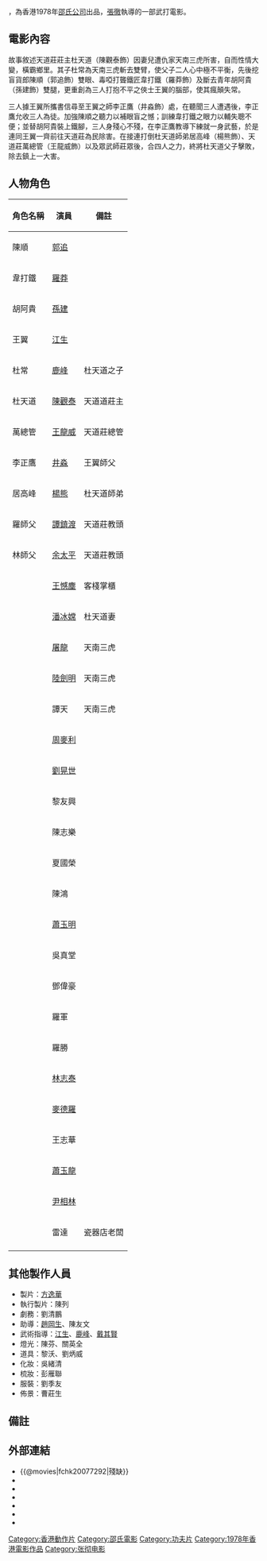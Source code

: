 {{Infobox Film
| name               = 殘缺
| original_name      = ''{{lang|en|Crippled Avengers}}''<br>''{{lang|en|Return of the 5 Deadly Venoms}}''
| image              = Crippled Avengers.jpg
| caption            = 
| director           = [[張徹|張徹]]
| producer           = [[邵仁枚|邵仁枚]]
| producer_2         = [[方逸華|方逸華]]、[[陳列|陳列]]
| writer             = [[張徹|張徹]] <br> [[倪匡|倪匡]]
| starring           = [[郭追|郭追]] <br> [[羅莽|羅莽]] <br> [[孫建|孫建]] <br> [[江生|江生]] <br> [[鹿峰|鹿峰]] <br> [[陳觀泰|陳觀泰]]
| music              = [[陳永煜|陳永煜]]
| cinematography     = [[曹惠琪|曹惠琪]]
| editing            = [[姜興隆|姜興隆]] 
| production_company = [[邵氏公司|邵氏兄弟（香港）有限公司]]
| distributor        = [[邵氏公司|邵氏兄弟（香港）有限公司]]
| released           = {{HKG-1959}}：{{film date|1978|12|21}}<ref name="t001">[http://www.angelfire.com/home/bobic/HK_Movies/HK/hk1978c-b5.htm 香港電影票房 1978 〔華語電影〕]，〈香港電影票房全紀錄〉</ref><br>{{GER}}：{{start date|1979|8|17}}<br>{{USA}}：{{start date|1981|11|}}<br>{{FRA}}：{{start date|1982|9|29}}<br>{{POR}}：{{start date|1983|2|25}}<br>{{DEN}}：{{start date|1995|11|14}}
| runtime            = 107 分鐘
| country            = {{英屬香港電影}}
| language           = 華語
| budget             = 
| gross              = HK $1,432,402<ref name="t001" />
| preceded_by        = 
| followed_by        = 
| website            = 
| amg_id             = 1:181540
| imdb_id            = tt0077292
}}

{{engname|《殘缺》|''Crippled Avengers''}}，為香港1978年[[邵氏公司|邵氏公司]]出品，[[張徹|張徹]]執導的一部武打電影。

== 電影內容 ==

故事敘述天道莊莊主杜天道（陳觀泰飾）因妻兒遭仇家天南三虎所害，自而性情大變，橫霸鄉里。其子杜常為天南三虎斬去雙臂，使父子二人心中極不平衡，先後挖盲貨郎陳順（郭追飾）雙眼、毒啞打聾鐵匠韋打鐵（羅莽飾）及斷去青年胡阿貴（孫建飾）雙腿，更重創為三人打抱不平之俠士王翼的腦部，使其瘋顛失常。

三人據王翼所攜書信尋至王翼之師李正鷹（井淼飾）處，在聽聞三人遭遇後，李正鷹允收三人為徒。加強陳順之聽力以補眼盲之憾；訓練韋打鐵之眼力以輔失聰不便；並替胡阿貴裝上鐵腳，三人身殘心不殘，在李正鷹教導下練就一身武藝，於是連同王翼一齊前往天道莊為民除害。在接連打倒杜天道師弟居高峰（楊熊飾）、天道莊萬總管（王龍威飾）以及眾武師莊眾後，合四人之力，終將杜天道父子擊敗，除去鎮上一大害。

== 人物角色 ==
{| class="wikitable" 
|- 
! 角色名稱 || 演員 || 備註
|- 
| 陳順 || [[郭追|郭追]] ||
|-
| 韋打鐵 || [[羅莽|羅莽]] ||
|-
| 胡阿貴 || [[孫建|孫建]] ||
|-
| 王翼 || [[江生|江生]] ||
|-
| 杜常 || [[鹿峰|鹿峰]] || 杜天道之子
|-
| 杜天道 || [[陳觀泰|陳觀泰]] || 天道道莊主
|-
| 萬總管 || [[王龍威|王龍威]] || 天道莊總管
|-
| 李正鷹 || [[井淼|井淼]] || 王翼師父
|-
| 居高峰 || [[楊雄_(演員)|楊熊]] || 杜天道師弟
|-
| 羅師父 || [[譚鎮渡|譚鎮渡]] || 天道莊教頭
|-
| 林師父 || [[余太平|余太平]] || 天道莊教頭
|-
| || [[王憾塵|王憾塵]] || 客棧掌櫃
|-
| || [[潘冰嫦|潘冰嫦]] || 杜天道妻
|-
| || [[狄威|屠龍]] ||天南三虎
|-
| || [[陸劍明|陸劍明]] || 天南三虎
|-
| || 譚天 || 天南三虎
|-
| || [[周堅平|周麥利]] ||
|-
| || [[劉晃世|劉晃世]] ||
|-
| || 黎友興 || 
|-
| || 陳志樂 ||
|-
| || 夏國榮 ||
|-
| || 陳鴻 ||
|-
| || [[蕭玉明|蕭玉明]] || 
|-
| || 吳真堂 ||
|-
| || 鄧偉豪 ||
|-
| || 羅軍 ||
|-
| || 羅勝 ||
|-
| || [[林志泰|林志泰]] ||
|-
| || [[麥德羅|麥德羅]] ||
|-
| || 王志華 ||
|-
| || [[蕭玉龍|蕭玉龍]] ||
|-
| || [[尹相林|尹相林]] || 
|-
| || 雷達 || 瓷器店老闆
|-
|}

== 其他製作人員 ==
*製片：[[方逸華|方逸華]]
*執行製片：陳列
*劇務：劉清鵬
*助導：[[江生|趙岡生]]、陳友文
*武術指導：[[江生|江生]]、[[鹿峰|鹿峰]]、[[戴其賢|戴其賢]]
*燈光：陳芬、關英全  
*道具：黎沃、劉炳威 
*化妝：吳緒清
*梳妝：彭雁聯
*服裝：劉季友
*佈景：曹莊生

== 備註 ==
<references/>

== 外部連結 ==
*{{@movies|fchk20077292|殘缺}}
*{{hkmdb title|5943|殘缺}}
*{{douban|title=殘缺}}
*{{Mtime|21313|殘缺}}
*{{Amg movie|181540|殘缺}}
*{{rotten-tomatoes|return-of-the-5-deadly-venoms|殘缺}}
*{{imdb title|0077292|殘缺}}

{{張徹}}
[[Category:香港動作片|Category:香港動作片]]
[[Category:邵氏電影|Category:邵氏電影]]
[[Category:功夫片|Category:功夫片]]
[[Category:1978年香港電影作品|Category:1978年香港電影作品]]
[[Category:张彻电影|Category:张彻电影]]